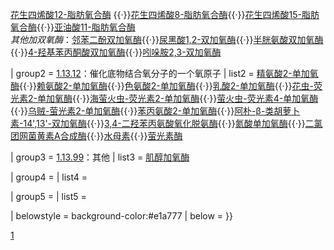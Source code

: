 {{Navbox
| name  = 单加氧酶类
| title = [[氧化还原酶]]：催化氧分子中的氧原子结合在一个受体上的氧化还原酶类（[[EC编号|EC]] 1.13）
| titlestyle = background:#ffe777
| groupstyle = background-color:#f6b666
| evenstyle = background:#fff1f1

| group1 = [[EC编号列表_(EC_1)#EC_1.13.11_结合氧分子的两个氧原子|1.13.11]]：催化底物结合氧分子的两个氧原子
| list1 = ''[[脂加氧酶]]''：[[花生四烯酸5-脂肪氧合酶]]{{·}}[[花生四烯酸12-脂肪氧合酶]] {{·}}[[花生四烯酸8-脂肪氧合酶]]{{·}}[[花生四烯酸15-脂肪氧合酶]]{{·}}[[亚油酸11-脂肪氧合酶]]<BR>

''其他加双氧酶''：[[邻苯二酚双加氧酶]]{{·}}[[尿黑酸1,2-双加氧酶]]{{·}}[[半胱氨酸双加氧酶]]{{·}}[[4-羟基苯丙酮酸双加氧酶]]{{·}}[[吲哚胺2,3-双加氧酶]]

| group2 = [[编号列表_(EC_1)#EC_1.13.12_结合氧分子的一个氧原子（内单加氧酶或内多功能或内混合功能氧化酶）|1.13.12]]：催化底物结合氧分子的一个氧原子
| list2 = [[精氨酸2-单加氧酶]]{{·}}[[赖氨酸2-单加氧酶]]{{·}}[[色氨酸2-单加氧酶]]{{·}}[[乳酸2-单加氧酶]]{{·}}[[花虫-荧光素2-单加氧酶]]{{·}}[[海萤火虫-荧光素2-单加氧酶]]{{·}}[[萤火虫-荧光素4-单加氧酶]]{{·}}[[乌贼-萤光素2-单加氧酶]]{{·}}[[苯丙氨酸2-单加氧酶]]{{·}}[[阿朴-β-类胡萝卜素-14',13'-双加氧酶]]{{·}}[[3,4-二羟苯丙氨酸氧化脱氨酶]]{{·}}[[氮酸单加氧酶]]{{·}}[[二氯团网菌黄素A合成酶]]{{·}}[[水母素]]{{·}}[[萤光素酶]]

| group3 = [[编号列表_(EC_1)#EC_1.13.99_其他|1.13.99]]：其他
| list3 = [[肌醇加氧酶]]

| group4 = 
| list4 = 

| group5 = 
| list5 = 

| belowstyle = background-color:#e1a777
| below = {{酶类导航}}
}}
<noinclude>
[[Category:酶模板|1]]
</noinclude>